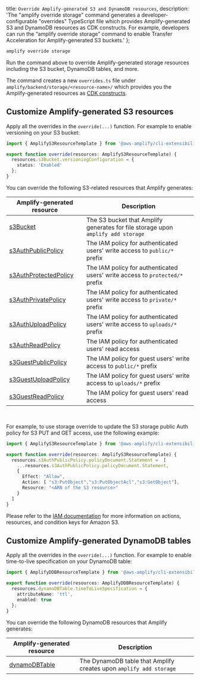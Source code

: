   title: `Override Amplify-generated S3 and DynamoDB resources`,
  description:
    'The "amplify override storage" command generates a developer-configurable "overrides" TypeScript file which provides Amplify-generated S3 and DynamoDB resources as CDK constructs. For example, developers can run the “amplify override storage” command to enable Transfer Acceleration for Amplify-generated S3 buckets.'
};

```bash
amplify override storage
```

Run the command above to override Amplify-generated storage resources including the S3 bucket, DynamoDB tables, and more.

The command creates a new `overrides.ts` file under `amplify/backend/storage/<resource-name>/` which provides you the Amplify-generated resources as [CDK constructs](https://docs.aws.amazon.com/cdk/latest/guide/home.html).

## Customize Amplify-generated S3 resources

Apply all the overrides in the `override(...)` function. For example to enable versioning on your S3 bucket:

```ts
import { AmplifyS3ResourceTemplate } from '@aws-amplify/cli-extensibility-helper';

export function override(resources: AmplifyS3ResourceTemplate) {
  resources.s3Bucket.versioningConfiguration = {
    status: 'Enabled'
  };
}
```

You can override the following S3-related resources that Amplify generates:

| Amplify-generated resource | Description |
| --- | --- |
| [s3Bucket](https://docs.aws.amazon.com/AWSCloudFormation/latest/UserGuide/aws-properties-s3-bucket.html) | The S3 bucket that Amplify generates for file storage upon `amplify add storage` |
| [s3AuthPublicPolicy](https://docs.aws.amazon.com/AWSCloudFormation/latest/UserGuide/aws-resource-iam-policy.html) | The IAM policy for authenticated users' write access to `public/*` prefix |
| [s3AuthProtectedPolicy](https://docs.aws.amazon.com/AWSCloudFormation/latest/UserGuide/aws-resource-iam-policy.html) | The IAM policy for authenticated users' write access to `protected/*` prefix |
| [s3AuthPrivatePolicy](https://docs.aws.amazon.com/AWSCloudFormation/latest/UserGuide/aws-resource-iam-policy.html) | The IAM policy for authenticated users' write access to `private/*` prefix |
| [s3AuthUploadPolicy](https://docs.aws.amazon.com/AWSCloudFormation/latest/UserGuide/aws-resource-iam-policy.html) | The IAM policy for authenticated users' write access to `uploads/*` prefix |
| [s3AuthReadPolicy](https://docs.aws.amazon.com/AWSCloudFormation/latest/UserGuide/aws-resource-iam-policy.html) | The IAM policy for authenticated users' read access |
| [s3GuestPublicPolicy](https://docs.aws.amazon.com/AWSCloudFormation/latest/UserGuide/aws-resource-iam-policy.html) | The IAM policy for guest users' write access to `public/*` prefix |
| [s3GuestUploadPolicy](https://docs.aws.amazon.com/AWSCloudFormation/latest/UserGuide/aws-resource-iam-policy.html) | The IAM policy for guest users' write access to `uploads/*` prefix |
| [s3GuestReadPolicy](https://docs.aws.amazon.com/AWSCloudFormation/latest/UserGuide/aws-resource-iam-policy.html) | The IAM policy for guest users' read access |

<br />

For example, to use storage override to update the S3 storage public Auth policy for S3 PUT and GET access, use the following example:

```ts
import { AmplifyS3ResourceTemplate } from '@aws-amplify/cli-extensibility-helper';

export function override(resources: AmplifyS3ResourceTemplate) {
  resources.s3AuthPublicPolicy.policyDocument.Statement =  [
    ...resources.s3AuthPublicPolicy.policyDocument.Statement, 
    {
      Effect: "Allow",
      Action: [ "s3:PutObject","s3:PutObjectAcl","s3:GetObject"], 
      Resource: "<ARN of the S3 resource>"
    }
  ]
}

```

Please refer to the [IAM documentation](https://docs.aws.amazon.com/service-authorization/latest/reference/list_amazons3.html) for more information on actions, resources, and condition keys for Amazon S3.

## Customize Amplify-generated DynamoDB tables

Apply all the overrides in the `override(...)` function. For example to enable time-to-live specification on your DynamoDB table:

```ts
import { AmplifyDDBResourceTemplate } from '@aws-amplify/cli-extensibility-helper';

export function override(resources: AmplifyDDBResourceTemplate) {
  resources.dynamoDBTable.timeToLiveSpecification = {
    attributeName: 'ttl',
    enabled: true
  };
}
```

You can override the following DynamoDB resources that Amplify generates:

| Amplify-generated resource | Description |
| --- | --- |
| [dynamoDBTable](https://docs.aws.amazon.com/AWSCloudFormation/latest/UserGuide/aws-resource-dynamodb-table.html) | The DynamoDB table that Amplify creates upon `amplify add storage` |
